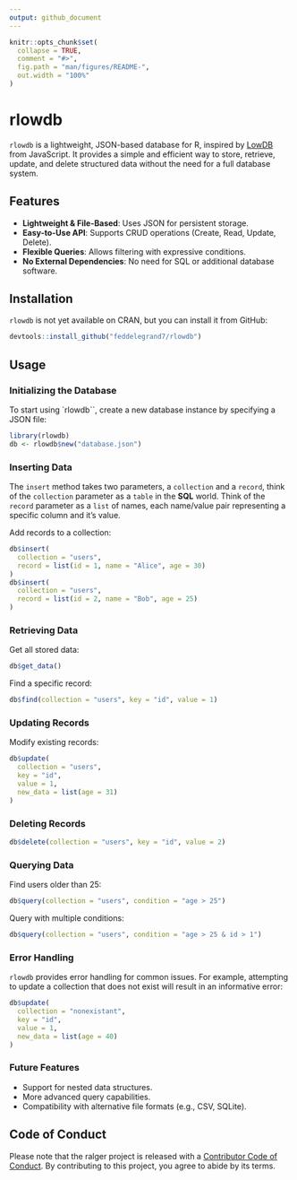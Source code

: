 ```yaml
---
output: github_document
---
```


<!-- README.md is generated from README.Rmd. Please edit that file -->

```r
knitr::opts_chunk$set(
  collapse = TRUE,
  comment = "#>",
  fig.path = "man/figures/README-",
  out.width = "100%"
)
```

# rlowdb

<!-- badges: start -->
<!-- badges: end -->


`rlowdb` is a lightweight, JSON-based database for R, inspired by [LowDB](https://github.com/typicode/lowdb) from JavaScript. It provides a simple and efficient way to store, retrieve, update, and delete structured data without the need for a full database system.

## Features

- **Lightweight & File-Based**: Uses JSON for persistent storage.
- **Easy-to-Use API**: Supports CRUD operations (Create, Read, Update, Delete).
- **Flexible Queries**: Allows filtering with expressive conditions.
- **No External Dependencies**: No need for SQL or additional database software.

## Installation

`rlowdb` is not yet available on CRAN, but you can install it from GitHub:

```r
devtools::install_github("feddelegrand7/rlowdb")
```


## Usage
### Initializing the Database
To start using `rlowdb``, create a new database instance by specifying a JSON file:

```r
library(rlowdb)
db <- rlowdb$new("database.json")
```

### Inserting Data

The `insert` method takes two parameters, a `collection` and a `record`, think of the `collection` parameter as a `table` in the __SQL__ world. Think of the `record` parameter as a `list` of names, each name/value pair representing a specific column and it's value.

Add records to a collection:

```r
db$insert(
  collection = "users", 
  record = list(id = 1, name = "Alice", age = 30)
)
db$insert(
  collection = "users", 
  record = list(id = 2, name = "Bob", age = 25)
)
```


### Retrieving Data

Get all stored data:

```r
db$get_data()
```

Find a specific record:

```r
db$find(collection = "users", key = "id", value = 1)
```

### Updating Records

Modify existing records:

```r
db$update(
  collection = "users", 
  key = "id", 
  value = 1, 
  new_data = list(age = 31)
)
```

### Deleting Records

```r
db$delete(collection = "users", key = "id", value = 2) 
```

### Querying Data

Find users older than 25:

```r
db$query(collection = "users", condition = "age > 25")
```

Query with multiple conditions:

```r
db$query(collection = "users", condition = "age > 25 & id > 1")
```

### Error Handling

`rlowdb` provides error handling for common issues. For example, attempting to update a collection that does not exist will result in an informative error: 

```r
db$update(
  collection = "nonexistant", 
  key = "id",
  value = 1, 
  new_data = list(age = 40)
)  
```

### Future Features

- Support for nested data structures.
- More advanced query capabilities.
- Compatibility with alternative file formats (e.g., CSV, SQLite).



## Code of Conduct

Please note that the ralger project is released with a [Contributor Code of Conduct](https://contributor-covenant.org/version/2/0/CODE_OF_CONDUCT.html). By contributing to this project, you agree to abide by its terms.









